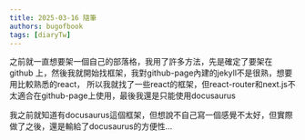 ```yaml
---
title: 2025-03-16 隨筆
authors: bugofbook
tags: [diaryTw]
---
```


之前就一直想要架一個自己的部落格，我用了許多方法，先是確定了要架在 github 上，然後我就開始找框架，我對github-page內建的jekyll不是很熟，想要用比較熟悉的react，
所以我就找了一些react的框架，但react-router和next.js不太適合在github-page上使用，最後我還是只能使用docusaurus

我之前就知道有docusaurus這個框架，但想說不自己寫一個感覺不太好，但實際做了之後，還是輸給了docusaurus的方便性...
